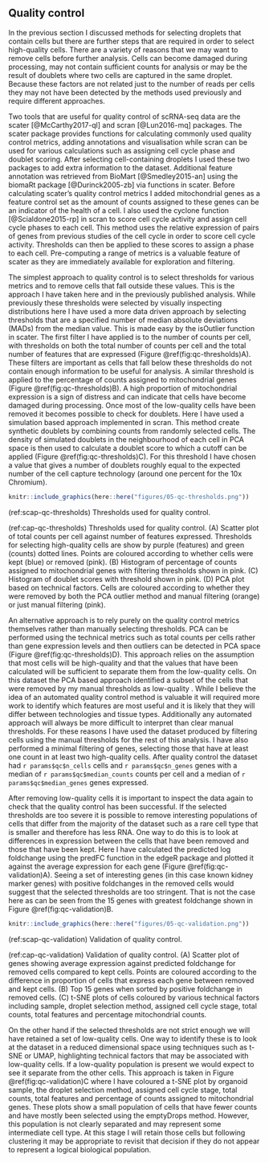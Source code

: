 ## Quality control

In the previous section I discussed methods for selecting droplets that contain
cells but there are further steps that are required in order to select
high-quality cells. There are a variety of reasons that we may want to remove
cells before further analysis. Cells can become damaged during processing, may
not contain sufficient counts for analysis or may be the result of doublets
where two cells are captured in the same droplet. Because these factors are not
related just to the number of reads per cells they may not have been detected
by the methods used previously and require different approaches.

Two tools that are useful for quality control of scRNA-seq data are the scater
[@McCarthy2017-ql] and scran [@Lun2016-mq] packages. The scater package
provides functions for calculating commonly used quality control metrics,
adding annotations and visualisation while scran can be used for various
calculations such as assigning cell cycle phase and doublet scoring. After
selecting cell-containing droplets I used these two packages to add extra
information to the dataset. Additional feature annotation was retrieved from
BioMart [@Smedley2015-an] using the biomaRt package [@Durinck2005-zb] via
functions in scater. Before calculating scater's quality control metrics I
added mitochondrial genes as a feature control set as the amount of counts
assigned to these genes can be an indicator of the health of a cell. I also
used the cyclone function [@Scialdone2015-rp] in scran to score cell cycle
activity and assign cell cycle phases to each cell. This method uses the
relative expression of pairs of genes from previous studies of the cell cycle
in order to score cell cycle activity. Thresholds can then be applied to these
scores to assign a phase to each cell. Pre-computing a range of metrics is a
valuable feature of scater as they are immediately available for exploration
and filtering.

The simplest approach to quality control is to select thresholds for various
metrics and to remove cells that fall outside these values. This is the
approach I have taken here and in the previously published analysis. While
previously these thresholds were selected by visually inspecting distributions
here I have used a more data driven approach by selecting thresholds that are a
specified number of median absolute deviations (MADs) from the median value.
This is made easy by the isOutlier function in scater. The first filter I have
applied is to the number of counts per cell, with thresholds on both the total
number of counts per cell and the total number of features that are expressed
(Figure \@ref(fig:qc-thresholds)A). These filters are important as cells that
fall below these thresholds do not contain enough information to be useful for
analysis. A similar threshold is applied to the percentage of counts assigned
to mitochondrial genes (Figure \@ref(fig:qc-thresholds)B). A high proportion of
mitochondrial expression is a sign of distress and can indicate that cells have
become damaged during processing. Once most of the low-quality cells have been
removed it becomes possible to check for doublets. Here I have used a
simulation based approach implemented in scran. This method create synthetic
doublets by combining counts from randomly selected cells. The density of
simulated doublets in the neighbourhood of each cell in PCA space is then used
to calculate a doublet score to which a cutoff can be applied (Figure
\@ref(fig:qc-thresholds)C). For this threshold I have chosen a value that gives
a number of doublets roughly equal to the expected number of the cell capture
technology (around one percent for the 10x Chromium).

```r
knitr::include_graphics(here::here("figures/05-qc-thresholds.png"))
```

(ref:scap-qc-thresholds) Thresholds used for quality control.

(ref:cap-qc-thresholds) Thresholds used for quality control. (A) Scatter plot of total counts per cell against number of features expressed. Thresholds for selecting high-quality cells are show by purple (features) and green (counts) dotted lines. Points are coloured according to whether cells were kept (blue) or removed (pink). (B) Histogram of percentage of counts assigned to mitochondrial genes with filtering thresholds shown in pink. (C) Histogram of doublet scores with threshold shown in pink. (D) PCA plot based on technical factors. Cells are coloured according to whether they were removed by both the PCA outlier method and manual filtering (orange) or just manual filtering (pink).

An alternative approach is to rely purely on the quality control metrics
themselves rather than manually selecting thresholds. PCA can be performed
using the technical metrics such as total counts per cells rather than gene
expression levels and then outliers can be detected in PCA space (Figure
\@ref(fig:qc-thresholds)D). This approach relies on the assumption that most
cells will be high-quality and that the values that have been calculated will
be sufficient to separate them from the low-quality cells. On this dataset the
PCA based approach identified a subset of the cells that were removed by my
manual thresholds as low-quality . While I believe the idea of an automated
quality control method is valuable it will required more work to identify which
features are most useful and it is likely that they will differ between
technologies and tissue types. Additionally any automated approach will always
be more difficult to interpret than clear manual thresholds. For these reasons
I have used the dataset produced by filtering cells using the manual thresholds
for the rest of this analysis. I have also performed a minimal filtering of
genes, selecting those that have at least one count in at least two
high-quality cells. After quality control the dataset had `r params$qc$n_cells`
cells and `r params$qc$n_genes` genes with a median of
`r params$qc$median_counts` counts per cell and a median of
`r params$qc$median_genes` genes expressed.

After removing low-quality cells it is important to inspect the data again to
check that the quality control has been successful. If the selected thresholds
are too severe it is possible to remove interesting populations of cells that
differ from the majority of the dataset such as a rare cell type that is
smaller and therefore has less RNA. One way to do this is to look at
differences in expression between the cells that have been removed and those
that have been kept. Here I have calculated the predicted log foldchange using
the predFC function in the edgeR package and plotted it against the average
expression for each gene (Figure \@ref(fig:qc-validation)A). Seeing a set of
interesting genes (in this case known kidney marker genes) with positive
foldchanges in the removed cells would suggest that the selected thresholds are
too stringent. That is not the case here as can be seen from the 15 genes with
greatest foldchange shown in Figure \@ref(fig:qc-validation)B.

```r
knitr::include_graphics(here::here("figures/05-qc-validation.png"))
```

(ref:scap-qc-validation) Validation of quality control.

(ref:cap-qc-validation) Validation of quality control. (A) Scatter plot of genes showing average expression against predicted foldchange for removed cells compared to kept cells. Points are coloured according to the difference in proportion of cells that express each gene between removed and kept cells. (B) Top 15 genes when sorted by positive foldchange in removed cells. (C) t-SNE plots of cells coloured by various technical factors including sample, droplet selection method, assigned cell cycle stage, total counts, total features and percentage mitochondrial counts.

On the other hand if the selected thresholds are not strict enough we will have
retained a set of low-quality cells. One way to identify these is to look at
the dataset in a reduced dimensional space using techniques such as t-SNE or
UMAP, highlighting technical factors that may be associated with low-quality
cells. If a low-quality population is present we would expect to see it
separate from the other cells. This approach is taken in Figure
\@ref(fig:qc-validation)C where I have coloured a t-SNE plot by organoid
sample, the droplet selection method, assigned cell cycle stage, total counts,
total features and percentage of counts assigned to mitochondrial genes. These
plots show a small population of cells that have fewer counts and have mostly
been selected using the emptyDrops method. However, this population is not
clearly separated and may represent some intermediate cell type. At this stage
I will retain those cells but following clustering it may be appropriate to
revisit that decision if they do not appear to represent a logical biological
population.
